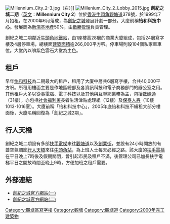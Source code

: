 [[File:Millennium_City_2-3.jpg|thumb]]（右）]]
[[File:Millenium_City_2_Lobby_2015.jpg|thumb]]
'''創紀之城二期'''（[[英文|英文]]：'''Millennium City 2'''）位於[[香港|香港]][[牛頭角|牛頭角]][[觀塘道|觀塘道]]378號，於1999年7月招租，在2000年6月落成，為[[創紀之城|創紀之城]]發展計劃一部分。大廈前稱'''怡和科技中心'''。發展商為[[新鴻基地產|新鴻基地產]]50%，由[[啟勝管理|啟勝管理]]負責管理。

創紀之城二期鄰近[[牛頭角站|牛頭角地鐵站]]，由1座樓高28層的商業大廈組成，包括24層寫字樓及4層停車場，總樓面[[建築面積|建築面積]]逾266,000平方呎。停車場則設104個私家車車位。大堂內以啡紫色雲石大堂為主色。

==租戶==
早年[[怡和科技|怡和科技]]為二期最大的租戶，租用了大廈中層共6層寫字樓，合共40,000平方呎。所租用樓面主要是作地區總部及各資訊科技和電子商務部門的辦公室之用。其他租戶大多以從事電腦、電子科技以及其他與互聯網業務為主，包括[[數碼通|數碼通]]（31樓），亦包括[[社會福利署|社會福利署]]長者生活津貼處理組（12樓）及[[保泰人寿|保泰人寿]]（10樓1013-1016室）。大廈前稱「怡和科技中心」，2005年底怡和科技不續租大部分樓面後，大廈名稱回復為「創紀之城2期」。

==行人天橋==
創紀之城二期設有多部[[扶手電梯|扶手電梯]]來往[[觀塘道|觀塘道]]以及[[創業街|創業街]]，並設有24小時開放的有蓋空氣調節[[行人天橋|行人天橋]]來往[[牛頭角站|牛頭角站]]，為上班人士每天必經之路。該大廈的[[扶手電梯|扶手電梯]]在平日晚上7時後及假期關閉，曾引起市民及租戶不滿，後管理公司已加長扶手電梯平日之開放時間至晚上9時，方便加班之租戶需要。

==外部連結==
*[http://www.millenniumcity.hk/ 創紀之城官方網站(一)] {{Wayback|url=http://www.millenniumcity.hk/ |date=20201129121327 }}
*[http://www.shkp.com/html/mcity/chinese/index.htm 創紀之城官方網站(二)] {{Wayback|url=http://www.shkp.com/html/mcity/chinese/index.htm |date=20190918164616 }}

{{shkp}}

[[Category:觀塘區寫字樓|Category:觀塘區寫字樓]]
[[Category:觀塘|Category:觀塘]]
[[Category:觀塘道|Category:觀塘道]]
[[Category:2000年完工建築物|Category:2000年完工建築物]]